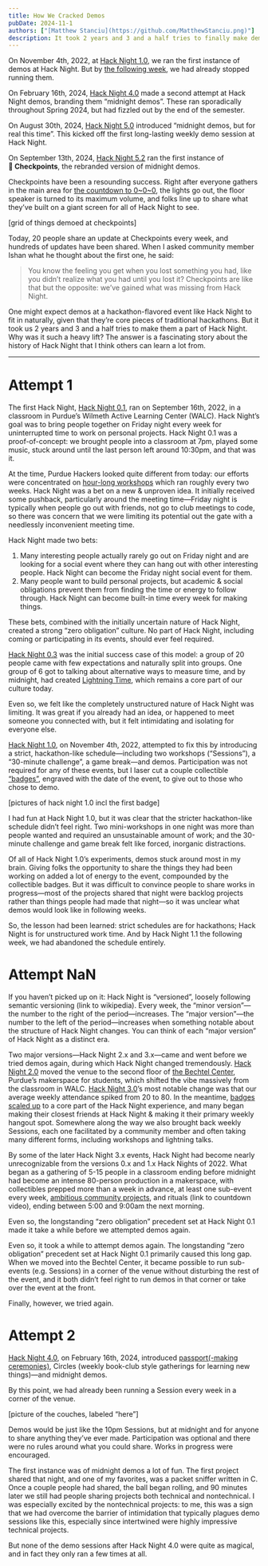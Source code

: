 ```yaml
---
title: How We Cracked Demos
pubDate: 2024-11-1
authors: ["[Matthew Stanciu](https://github.com/MatthewStanciu.png)"]
description: It took 2 years and 3 and a half tries to finally make demos a part of Hack Night. The story of made it such a heavy lift is the story of how Hack Night scaled up beyond our wildest dreams.
---
```


On November 4th, 2022, at [Hack Night 1.0](https://events.purduehackers.com/hack-night-10), we ran the first instance of demos at Hack Night. But by [the following week](https://events.purduehackers.com/hack-night-11), we had already stopped running them.

On February 16th, 2024, [Hack Night 4.0](https://events.purduehackers.com/hack-night-40) made a second attempt at Hack Night demos, branding them “midnight demos”. These ran sporadically throughout Spring 2024, but had fizzled out by the end of the semester.

On August 30th, 2024, [Hack Night 5.0](https://events.purduehackers.com/hack-night-50) introduced “midnight demos, but for real this time”. This kicked off the first long-lasting weekly demo session at Hack Night.

On September 13th, 2024, [Hack Night 5.2](https://events.purduehackers.com/hack-night-52) ran the first instance of **🏁&nbsp;Checkpoints**, the rebranded version of midnight demos.

Checkpoints have been a resounding success. Right after everyone gathers in the main area for [the countdown to 0\~0\~0](https://youtu.be/i6dzI7AhH40?si=Cb3uobpelj93n7dr), the lights go out, the floor speaker is turned to its maximum volume, and folks line up to share what they’ve built on a giant screen for all of Hack Night to see.

[grid of things demoed at checkpoints]

Today, 20 people share an update at Checkpoints every week, and hundreds of updates have been shared. When I asked community member Ishan what he thought about the first one, he said:

> You know the feeling you get when you lost something you had, like you didn’t realize what you had until you lost it? Checkpoints are like that but the opposite: we’ve gained what was missing from Hack Night.

One might expect demos at a hackathon-flavored event like Hack Night to fit in naturally, given that they’re core pieces of traditional hackathons. But it took us 2 years and 3 and a half tries to make them a part of Hack Night. Why was it such a heavy lift? The answer is a fascinating story about the history of Hack Night that I think others can learn a lot from.

---

# Attempt 1

The first Hack Night, [Hack Night 0.1](https://events.purduehackers.com/hack-night-01), ran on September 16th, 2022, in a classroom in Purdue’s Wilmeth Active Learning Center (WALC). Hack Night’s goal was to bring people together on Friday night every week for uninterrupted time to work on personal projects. Hack Night 0.1 was a proof-of-concept: we brought people into a classroom at 7pm, played some music, stuck around until the last person left around 10:30pm, and that was it.

At the time, Purdue Hackers looked quite different from today: our efforts were concentrated on [hour-long workshops](https://events.purduehackers.com/sound-galaxy-2022) which ran roughly every two weeks. Hack Night was a bet on a new & unproven idea. It initially received some pushback, particularly around the meeting time—Friday night is typically when people go out with friends, not go to club meetings to code, so there was concern that we were limiting its potential out the gate with a needlessly inconvenient meeting time.

Hack Night made two bets:

1. Many interesting people actually rarely go out on Friday night and are looking for a social event where they can hang out with other interesting people. Hack Night can become the Friday night social event for them.
2. Many people want to build personal projects, but academic & social obligations prevent them from finding the time or energy to follow through. Hack Night can become built-in time every week for making things.

These bets, combined with the initially uncertain nature of Hack Night, created a strong “zero obligation” culture. No part of Hack Night, including coming or participating in its events, should ever feel required.

[Hack Night 0.3](https://events.purduehackers.com/hack-night-03) was the initial success case of this model: a group of 20 people came with few expectations and naturally split into groups. One group of 6 got to talking about alternative ways to measure time, and by midnight, had created [Lightning Time](https://blog.purduehackers.com/posts/lightning-time), which remains a core part of our culture today.

Even so, we felt like the completely unstructured nature of Hack Night was limiting. It was great if you already had an idea, or happened to meet someone you connected with, but it felt intimidating and isolating for everyone else.

[Hack Night 1.0](https://blog.purduehackers.com/posts/hack-night-1point0), on November 4th, 2022, attempted to fix this by introducing a strict, hackathon-like schedule—including two workshops (“Sessions”), a “30-minute challenge”, a game break—and demos. Participation was not required for any of these events, but I laser cut a couple collectible [“badges”](https://blog.purduehackers.com/posts/the-best-badge), engraved with the date of the event, to give out to those who chose to demo.

[pictures of hack night 1.0 incl the first badge]

I had fun at Hack Night 1.0, but it was clear that the stricter hackathon-like schedule didn’t feel right. Two mini-workshops in one night was more than people wanted and required an unsustainable amount of work; and the 30-minute challenge and game break felt like forced, inorganic distractions.

Of all of Hack Night 1.0’s experiments, demos stuck around most in my brain. Giving folks the opportunity to share the things they had been working on added a lot of energy to the event, compounded by the collectible badges. But it was difficult to convince people to share works in progress—most of the projects shared that night were backlog projects rather than things people had made that night—so it was unclear what demos would look like in following weeks.

So, the lesson had been learned: strict schedules are for hackathons; Hack Night is for unstructured work time. And by Hack Night 1.1 the following week, we had abandoned the schedule entirely.

# Attempt NaN

If you haven’t picked up on it: Hack Night is “versioned”, loosely following semantic versioning (link to wikipedia). Every week, the “minor version”—the number to the right of the period—increases. The “major version”—the number to the left of the period—increases when something notable about the structure of Hack Night changes. You can think of each “major version” of Hack Night as a distinct era.

Two major versions—Hack Night 2.x and 3.x—came and went before we tried demos again, during which Hack Night changed tremendously. [Hack Night 2.0](https://blog.purduehackers.com/posts/hack-night-2.0) moved the venue to the second floor of [the Bechtel Center](https://purdue.edu/bidc), Purdue’s makerspace for students, which shifted the vibe massively from the classroom in WALC. [Hack Night 3.0](https://events.purduehackers.com/hack-night-30)’s most notable change was that our average weekly attendance spiked from 20 to 80. In the meantime, [badges scaled up](https://blog.purduehackers.com/posts/the-best-badge) to a core part of the Hack Night experience, and many began making their closest friends at Hack Night & making it their primary weekly hangout spot. Somewhere along the way we also brought back weekly Sessions, each one facilitated by a community member and often taking many different forms, including workshops and lightning talks.

By some of the later Hack Night 3.x events, Hack Night had become nearly unrecognizable from the versions 0.x and 1.x Hack Nights of 2022. What began as a gathering of 5-15 people in a classroom ending before midnight had become an intense 80-person production in a makerspace, with collectibles prepped more than a week in advance, at least one sub-event every week, [ambitious community projects](https://blog.purduehackers.com/posts/sign), and rituals (link to countdown video), ending between 5:00 and 9:00am the next morning.

Even so, the longstanding “zero obligation” precedent set at Hack Night 0.1 made it take a while before we attempted demos again.

Even so, it took a while to attempt demos again. The longstanding “zero obligation” precedent set at Hack Night 0.1 primarily caused this long gap. When we moved into the Bechtel Center, it became possible to run sub-events (e.g. Sessions) in a corner of the venue without disturbing the rest of the event, and it both didn’t feel right to run demos in that corner or take over the event at the front.

Finally, however, we tried again.

# Attempt 2

[Hack Night 4.0](https://events.purduehackers.com/hack-night-10), on February 16th, 2024, introduced [passport(-making ceremonies)](https://blog.purduehackers.com/posts/papers-please), Circles (weekly book-club style gatherings for learning new things)—and midnight demos.

By this point, we had already been running a Session every week in a corner of the venue.

[picture of the couches, labeled “here”]

Demos would be just like the 10pm Sessions, but at midnight and for anyone to share anything they’ve ever made. Participation was optional and there were no rules around what you could share. Works in progress were encouraged.

The first instance was of midnight demos a lot of fun. The first project shared that night, and one of my favorites, was a packet sniffer written in C. Once a couple people had shared, the ball began rolling, and 90 minutes later we still had people sharing projects both technical and nontechnical. I was especially excited by the nontechnical projects: to me, this was a sign that we had overcome the barrier of intimidation that typically plagues demo sessions like this, especially since intertwined were highly impressive technical projects.

But none of the demo sessions after Hack Night 4.0 were quite as magical, and in fact they only ran a few times at all.